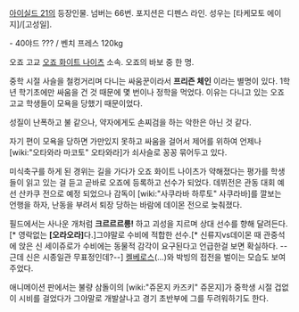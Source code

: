 [[아이실드 21]]의 등장인물. 넘버는 66번. 포지션은 디펜스 라인. 성우는 [타케모토 에이지]/[고성일].

- 40야드 ??? / 벤치 프레스 120kg

오죠 고교 [[오죠 화이트 나이츠]] 소속. 오죠의 바보 중 한 명.

중학 시절 사슬을 철컹거리며 다니는 싸움꾼이라서 '''프리즌 체인''' 이라는 별명이 있다. 1학년 학기초에만 싸움을 건 것 때문에 몇 번이나 정학을 먹었다. 이유는 다니고 있는 오죠 고교 학생들이 모욕을 당했기 때문이었다.

성질이 난폭하고 불 같으나, 약자에게도 손찌검을 하는 악한은 아닌 것 같다.

자기 편이 모욕을 당하면 가만있지 못하고 싸움을 걸어서 제어를 위하여 언제나 [wiki:"오타와라 마코토" 오타와라]가 쇠사슬로 꽁꽁 묶어두고 있다.

미식축구를 하게 된 경위는 길을 가다가 오죠 화이트 나이츠가 약해졌다는 평가를 학생들이 읽고 있는 걸 듣고 곧바로 오죠에 등록하고 선수가 되었다. 데뷔전은 관동 대회 예선 산카쿠 전으로 예정 되었으나 감독이 [wiki:"사쿠라바 하루토" 사쿠라바]를 깔보는 언행을 하자, 난동을 부려서 퇴장 당하는 바람에 데이몬 전으로 늦춰졌다.

필드에서는 사나운 개처럼 '''크르르르릉!''' 하고 괴성을 지르며 상대 선수를 향해 달려든다. [* 영락없는 '''[오라오라]'''다.]그야말로 수비에 적합한 선수.[* 신류지vs데이몬 때 관중석에 앉은 신 세이쥬로가 수비에는 동물적 감각이 요구된다고 언급한걸 보면 확실하다. --근데 신은 시종일관 무표정인데?--] [[켈베로스]](...)와 박빙의 접전을 벌이는 모습도 보여주었다.

애니메이션 판에서는 불량 삼돌이의 [wiki:"쥬몬지 카즈키" 쥬몬지]가 중학생 시절 겁없이 시비를 걸었다가 그야말로 개발살나고 경기 초반부에 그를 두려워하기도 한다.
